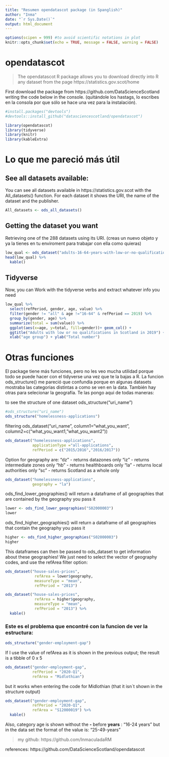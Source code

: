 ---
title: "Resumen opendatascot package (in Spanglish)"
author: "Inma"
date: "`r Sys.Date()`"
output: html_document
---

```{r setup, include=FALSE}
options(scipen = 999) #to avoid scientific notations in plot
knitr::opts_chunk$set(echo = TRUE, message = FALSE, warning = FALSE)
```

# opendatascot

>The opendatascot R package allows you to download directly into R any dataset from the page  https://statistics.gov.scot/home

First download the package from https://github.com/DataScienceScotland writing the code below in the console. (quitándole los hastags, lo escribes en la consola por que sólo se hace una vez para la instalación). 
```{r}
#install.packages("devtools")
#devtools::install_github("datasciencescotland/opendatascot")
```

```{r libraries}
library(opendatascot)
library(tidyverse)
library(knitr)
library(kableExtra)
```

# Lo que me pareció más útil

## See all datasets available:

You can see all datasets available in  https://statistics.gov.scot with the All_datasets() function. For each dataset it shows the URI, the name of the dataset and the publisher. 
```{r}
All_datasets <- ods_all_datasets()
```

## Getting the dataset you want

Retrieving one of the 288 datasets using its URI. (creas un nuevo objeto y ya la tienes en tu enviroment para trabajar con ella como quieras) 
```{r}
low_qual <- ods_dataset("adults-16-64-years-with-low-or-no-qualifications")
head(low_qual) %>%
  kable()
```

## Tidyverse

Now, you can Work with the tidyverse verbs and extract whatever info you need 

```{r}
low_qual %>%
  select(refPeriod, gender, age, value) %>%
  filter(gender != "all" & age !="16-64" & refPeriod == 2019) %>%
  group_by(gender, age) %>%
  summarize(total = sum(value)) %>%
  ggplot(aes(x=age, y=total, fill=gender))+ geom_col() + 
  ggtitle("Adults with low or no qualifications in Scotland in 2019") +
  xlab("age group") + ylab("Total number") 
```



# Otras funciones 

El package tiene más funciones, pero no les veo mucha utilidad porque todo se puede hacer con el tidyverse una vez que te la bajas a R. 
La funcion ods_structure() me pareció que confundía porque en algunas datasets mostraba las categorias distintas a como se ven en la data. 
También hay otras para selecionar la geografía. Te las pongo aqui de todas maneras:

to see the structure of one dataset ods_structure("uri_name")
```{r}
#ods_structure("uri_name")
ods_structure("homelessness-applications")
```

filtering ods_dataset("uri_name", column1="what_you_want", column2=c("what_you_want1, "what_you_want2"))
```{r subseting}
ods_dataset("homelessness-applications",
            applicationType ="all-applications",
            refPeriod = c("2015/2016","2016/2017"))
```

Option for geography are:
"dz" - returns datazones only
"iz" - returns intermediate zones only
"hb" - returns healthboards only
"la" - returns local authorities only
"sc" - returns Scotland as a whole only
```{r geography}
ods_dataset("homelessness-applications",
            geography = "la")

```

ods_find_lower_geographies() will return a dataframe of all geographies that are contained by the geography you pass it 
```{r}
lower <- ods_find_lower_geographies("S02000003")
lower
```

ods_find_higher_geographies() will return a dataframe of all geographies that contain the geography you pass it
```{r}
higher <- ods_find_higher_geographies("S02000003")
higher
```

This dataframes can then be passed to ods_dataset to get information about these geographies! We just need to select the vector of geography codes, and use the refArea filter option:
```{r}
ods_dataset("house-sales-prices",
             refArea = lower$geography,
             measureType = "mean",
             refPeriod = "2013")
```


```{r}
ods_dataset("house-sales-prices",
             refArea = higher$geography,
             measureType = "mean",
             refPeriod = "2013") %>%
  kable()
```

### Este es el problema que encontré con la funcion de ver la estructura:

```{r}
ods_structure("gender-employment-gap")
```
If I use the value of  refArea as it is shown in the previous output; the result is a tibble of 0 x 5

```{r}
ods_dataset("gender-employment-gap",
            refPeriod = "2020-Q1",
            refArea = "Midlothian") 
```

but it works when entering the code for Midlothian (that it isn´t shown in the structure output)
```{r}
ods_dataset("gender-employment-gap",
            refPeriod = "2020-Q1",
            refArea = "S12000019") %>%
  kable()
```
             
             
Also, category age is shown without the  **-** before **years** :  "16-24 years"  but in the data set the format of the value is:   "25-49-years" 

>my github: https://github.com/InmaculadaRM


references: 
https://github.com/DataScienceScotland/opendatascot



